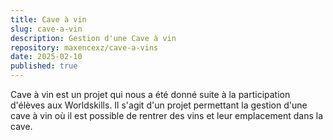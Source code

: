 ```yaml
---
title: Cave à vin
slug: cave-a-vin
description: Gestion d'une Cave à vin
repository: maxencexz/cave-a-vins
date: 2025-02-10
published: true
---
```



Cave à vin est un projet qui nous a été donné suite à la participation d'élèves aux Worldskills. Il s'agit d'un projet permettant la gestion d'une cave à vin où il est possible de rentrer des vins et leur emplacement dans la cave.
